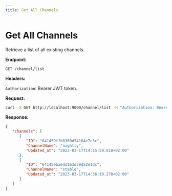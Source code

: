 ```yaml
---
title: Get All Channels
---
```

# Get All Channels

Retrieve a list of all existing channels.

**Endpoint:**

`GET /channel/list`

**Headers:**

`Authorization`: Bearer JWT token.

**Request:**

```bash
curl -X GET http://localhost:9000/channel/list -H "Authorization: Bearer <jwt_token>"
```

**Response:**

```json
{
   "channels": [
      {
         "ID": "641459ffb8360d74164e7e3c",
         "ChannelName": "nightly",
         "Updated_at": "2023-03-17T14:15:59.818+02:00"
      },
      {
         "ID": "64145ebaedd163d59d52e1dc",
         "ChannelName": "stable",
         "Updated_at": "2023-03-17T14:36:10.278+02:00"
      }
   ]
}
```
